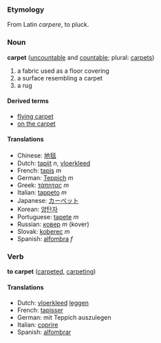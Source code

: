 === Etymology ===
From Latin ''carpere'', to pluck.

=== Noun ===
'''carpet''' ([[uncountable]] and [[countable]]; plural: [[carpets]])

# a fabric used as a floor covering
# a surface resembling a carpet
# a rug

====Derived terms====
*[[flying carpet]]
*[[on the carpet]]

==== Translations ====
*Chinese: [[地毯]]
*Dutch: [[tapijt]] ''n'', [[vloerkleed]]
*French: [[tapis]] ''m''
*German: [[Teppich]] ''m''
*Greek: [[τάπητας]] ''m''
*Italian: [[tappeto]] ''m''
*Japanese: [[カーペット]]
*Korean: [[양탄자]]
*Portuguese: [[tapete]] ''m''
*Russian: [[ковер]] ''m'' (kover)
*Slovak: [[koberec]] ''m''
*Spanish: [[alfombra]] ''f''

=== Verb ===
'''to carpet''' ([[carpeted]], [[carpeting]])

====Translations====
*Dutch: [[vloerkleed]] [[leggen]]
*French: [[tapisser]]
*German: mit Teppich auszulegen
*Italian: [[coprire]]
*Spanish: [[alfombrar]]